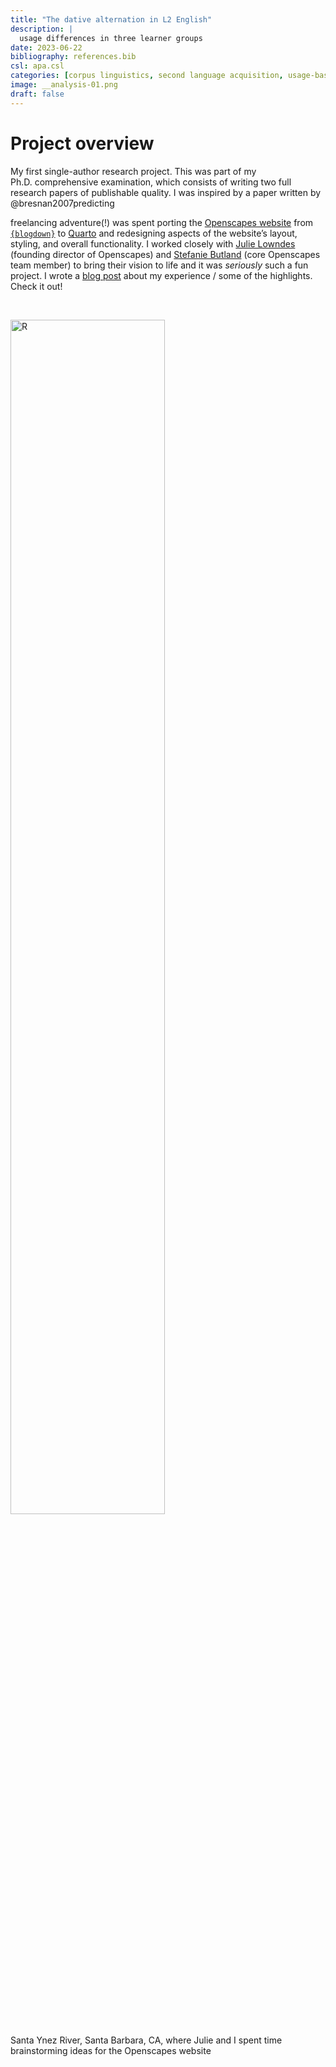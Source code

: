 ```yaml
---
title: "The dative alternation in L2 English"
description: |
  usage differences in three learner groups
date: 2023-06-22
bibliography: references.bib
csl: apa.csl
categories: [corpus linguistics, second language acquisition, usage-based linguistics]
image: __analysis-01.png
draft: false
---
```


<!-- [{{< fa laptop >}} Openscapes website](https://openscapes.org/){.btn target=_blank} [{{< fa brands github >}} source code](https://github.com/Openscapes/website-new){.btn target=_blank} [{{< fa blog >}} blogpost](../../posts/2023-08-01-openscapes-website/index.qmd){.btn target=_blank}  -->

<!-- <br> -->

# Project overview 

My first single-author research project. This was part of my Ph.D. comprehensive examination, which consists of writing two full research papers of publishable quality. I was inspired by a paper written by @bresnan2007predicting


freelancing adventure(!) was spent porting the [Openscapes website](https://openscapes.org/) from [`{blogdown}`](https://bookdown.org/yihui/blogdown/) to [Quarto](https://quarto.org/) and redesigning aspects of the website's layout, styling, and overall functionality. I worked closely with [Julie Lowndes](https://jules32.github.io/) (founding director of Openscapes) and [Stefanie Butland](https://stefaniebutland.netlify.app/) (core Openscapes team member) to bring their vision to life and it was *seriously* such a fun project. I wrote a [blog post](../../posts/2023-08-01-openscapes-website/index.qmd) about my experience / some of the highlights. Check it out!

<br>

<img class="img-styling" src="__analysis-01.png" alt="R" width="70%">

::: {.gray-italic .center-text}
Santa Ynez River, Santa Barbara, CA, where Julie and I spent time brainstorming ideas for the Openscapes website 
:::
